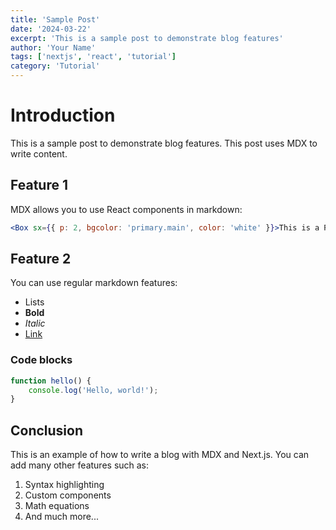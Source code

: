 ```yaml
---
title: 'Sample Post'
date: '2024-03-22'
excerpt: 'This is a sample post to demonstrate blog features'
author: 'Your Name'
tags: ['nextjs', 'react', 'tutorial']
category: 'Tutorial'
---
```


# Introduction

This is a sample post to demonstrate blog features. This post uses MDX to write content.

## Feature 1

MDX allows you to use React components in markdown:

```jsx
<Box sx={{ p: 2, bgcolor: 'primary.main', color: 'white' }}>This is a React component in MDX</Box>
```

## Feature 2

You can use regular markdown features:

- Lists
- **Bold**
- _Italic_
- [Link](https://example.com)

### Code blocks

```typescript
function hello() {
	console.log('Hello, world!');
}
```

## Conclusion

This is an example of how to write a blog with MDX and Next.js. You can add many other features such as:

1. Syntax highlighting
2. Custom components
3. Math equations
4. And much more...
